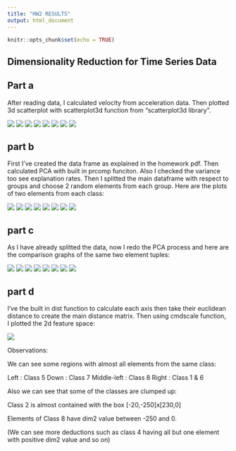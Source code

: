 ```yaml
---
title: "HW2 RESULTS"
output: html_document
---
```



```r
knitr::opts_chunk$set(echo = TRUE)
```
## Dimensionality Reduction for Time Series Data

## Part a
After reading data, I calculated velocity from acceleration data. Then plotted 3d scatterplot with scatterplot3d function from "scatterplot3d library".

![](Rplot1.png)
![](Rplot2.png)
![](Rplot3.png)
![](Rplot4.png)
![](Rplot5.png)
![](Rplot6.png)
![](Rplot7.png)
![](Rplot8.png)

## part b

First I've created the data frame as explained in the homework pdf. Then calculated PCA with built in prcomp funciton. Also I checked the variance too see explanation rates. Then I splitted the main dataframe with respect to groups and choose 2 random elements from each group. Here are the plots of two elements from each class:


![](b1.png)
![](b2.png)
![](b3.png)
![](b4.png)
![](b5.png)
![](b6.png)
![](b7.png)
![](b8.png)


## part c
As I have already splitted the data, now I redo the PCA process and here are the comparison graphs of the same two element tuples:


![](c1.png)
![](c2.png)
![](c3.png)
![](c4.png)
![](c5.png)
![](c6.png)
![](c7.png)
![](c8.png)


## part d

I've the built in dist function to calculate each axis then take their euclidean distance to create the main distance matrix. Then using cmdscale function, I plotted the 2d feature space:


![](d_multidimscaling.png)



Observations:

We can see some regions with almost all elements from the same class:

Left        : Class 5
Down        : Class 7
Middle-left : Class 8
Right       : Class 1 & 6

Also we can see that some of the classes are clumped up:

Class 2 is almost contained with the box [-20,-250]x[230,0]

Elements of Class 8 have dim2 value between -250 and 0.

(We can see more deductions such as class 4 having all but one element with positive dim2 value and so on)

